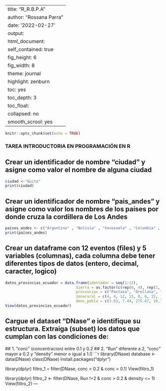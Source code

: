 
---
title: "R_R.B.P.A"
author: "Rossana Parra"
date: '2022-02-27'
output:   
  html_document:
    self_contained: true
    fig_height: 6
    fig_width: 8
    theme: journal
    highlight: zenburn
    toc: yes
    toc_depth: 3 
    toc_float:
      collapsed: no
      smooth_scrool: yes
---

```r
knitr::opts_chunk$set(echo = TRUE)
```

### TAREA INTRODUCTORIA EN PROGRAMACIÓN EN R

## Crear un identificador de nombre "ciudad" y asigne como valor el nombre de alguna ciudad
```r
ciudad <-"Quito"
print(ciudad)
```
## Crear un identificador de nombre "pais_andes" y asigne como valor los nombres de los países por donde cruza la cordillera de Los Andes
```r
países_andes <- c("Argentina" , "Bolivia" , "Venezuela" , "Colombia" , "Chile" , "Ecuador" , "Perú")
print(países_andes)
```
## Crear un dataframe con 12 eventos (files) y 5 variables (columnas), cada columna debe tener diferentes tipos de datos (entero, decimal, caracter, logico)
```r
datos_provincias_ecuador = data.frame(identador = seq(1:12), 
                                Sierra = as.factor(c(rep(0, 4), rep(1, 8))), 
                                provincias = c("Pastaza", "Orellana", "Guayas", "Napo", "Pichincha", "Imbabura", "Azuay", "Loja", "Chimborazo", "Bolívar", "Carchi", "Tungurahua"),
                                zonarural = c(4, 4, 12, 15, 8, 6, 15, 11, 10, 7, 6, 9),
                                dens_pobla = c(3.93, 7.44, 275.47, 10.72, 333.08, 103.29,                                                   107.63, 46.88, 87.35, 0.05, 50.52, 175.28))                                                  #Número de habitantes
View(datos_provincias_ecuador)
```

## Cargue el dataset "DNase" e identifique su estructura. Extraiga (subset) los datos que cumplan con las condiciones de: 
   ## 1. "conc" (concentracion) entre 0.1 y 0.2
   ## 2. "Run" diferente a 2, "conc" mayor a 0.2 y "density" menor o igual a 1.0
```r
library(DNase)
database <- data(DNase)
class(DNase)
install.packages("dplyr")

library(dplyr)
 filtro_1 = filter(DNase, conc < 0.2 & conc > 0.1)
 View(filtro_1)
 
library(dplyr)
 filtro_2 <- filter(DNase, Run !=2 & conc > 0.2 & density <= 1)
View(filtro_2)
---
